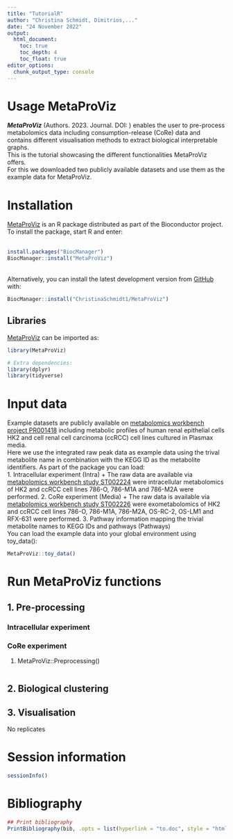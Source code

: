 ```yaml
---
title: "TutorialR"
author: "Christina Schmidt, Dimitrios,..."
date: "24 November 2022"
output:
  html_document:
    toc: true
    toc_depth: 4
    toc_float: true
editor_options: 
  chunk_output_type: console
---
```


# Usage MetaProViz
***MetaProViz*** (Authors. 2023. Journal. DOI: ) enables the user to pre-process metabolomics data including consumption-release (CoRe) data and contains different visualisation methods to extract biological interpretable graphs.\
This is the tutorial showcasing the different functionalities MetaProViz offers.\
For this we downloaded two publicly available datasets and use them as the example data for MetaProViz.

# Installation
[MetaProViz](Link to bioconductor) is an R package distributed as part of the Bioconductor project. To install the package, start R and enter:\
\
```r
install.packages("BiocManager")
BiocManager::install("MetaProViz")
```
\
Alternatively, you can install the latest development version from [GitHub](https://github.com/ChristinaSchmidt1/MetaProViz) with:

```r
BiocManager::install("ChristinaSchmidt1/MetaProViz")
```

## Libraries
[MetaProViz](Link to bioconductor) can be imported as:

```r
library(MetaProViz)

# Extra dependencies:
library(dplyr)
library(tidyverse)
```

# Input data
Example datasets are publicly available on [metabolomics workbench project PR001418](https://www.metabolomicsworkbench.org/data/DRCCMetadata.php?Mode=Project&ProjectID=PR001418) including metabolic profiles of human renal epithelial cells HK2 and cell renal cell carcinoma (ccRCC) cell lines cultured in Plasmax media.\
Here we use the integrated raw peak data as example data using the trival metabolite name in combination with the KEGG ID as the metabolite identifiers. As part of the package you can load:\
1. Intracellular experiment (Intra)
  + The raw data are available via [metabolomics workbench study ST002224](https://www.metabolomicsworkbench.org/data/DRCCMetadata.php?Mode=Study&StudyID=ST002224&StudyType=MS&ResultType=1) were intracellular metabolomics of HK2 and ccRCC cell lines 786-O, 786-M1A and 786-M2A were performed.
2. CoRe experiment (Media)
  + The raw data is available via [metabolomics workbench study ST002226](https://www.metabolomicsworkbench.org/data/DRCCMetadata.php?Mode=Study&StudyID=ST002226&StudyType=MS&ResultType=1) were exometabolomics of HK2 and ccRCC cell lines 786-O, 786-M1A, 786-M2A, OS-RC-2, OS-LM1 and RFX-631 were performed.
3. Pathway information mapping the trivial metabolite names to KEGG IDs and pathways (Pathways)
\
You can load the example data into your global environment using toy_data():
```r

MetaProViz::toy_data()

```


# Run MetaProViz functions

## 1. Pre-processing
### Intracellular experiment

### CoRe experiment

1. MetaProViz::Preprocessing()


```r

```



## 2. Biological clustering


## 3. Visualisation
No replicates




# Session information
```r
sessionInfo()
```


# Bibliography
```r
## Print bibliography
PrintBibliography(bib, .opts = list(hyperlink = "to.doc", style = "html"))
```

